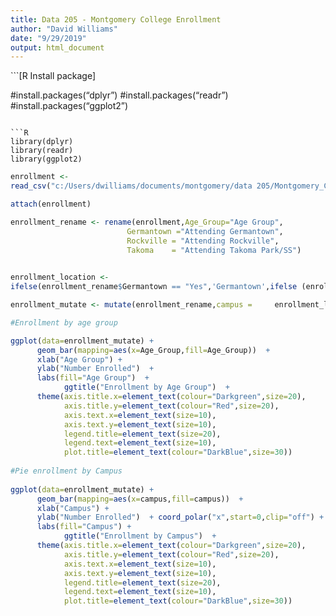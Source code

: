 ---
title: Data 205 - Montgomery College Enrollment
author: "David Williams"
date: "9/29/2019"
output: html_document
---

```[R Install package]

#install.packages("dplyr")
#install.packages("readr")
#install.packages("ggplot2")

```

```{R   load package}


library(dplyr)
library(readr)
library(ggplot2)

```

```{R read montgomery college file}

enrollment <- 
read_csv("c:/Users/dwilliams/documents/montgomery/data 205/Montgomery_College_Enrollment_Data.csv")

attach(enrollment)

```
```{R rename columns}

enrollment_rename <- rename(enrollment,Age_Group="Age Group",
                          Germantown ="Attending Germantown",
                          Rockville = "Attending Rockville",
                          Takoma    = "Attending Takoma Park/SS")
                          

```
```{R Create new column}


enrollment_location <- 
ifelse(enrollment_rename$Germantown == "Yes",'Germantown',ifelse (enrollment_rename$Rockville == "Yes", 'Rockville',ifelse (enrollment_rename$Takoma == "Yes","Takoma","Unknown")))

enrollment_mutate <- mutate(enrollment_rename,campus =     enrollment_location )

```
```{R Visualization}

#Enrollment by age group

ggplot(data=enrollment_mutate) +
      geom_bar(mapping=aes(x=Age_Group,fill=Age_Group))  +
      xlab("Age Group") +
      ylab("Number Enrolled")  +
      labs(fill="Age Group")  +
            ggtitle("Enrollment by Age Group")  +
      theme(axis.title.x=element_text(colour="Darkgreen",size=20),
            axis.title.y=element_text(colour="Red",size=20),
            axis.text.x=element_text(size=10),
            axis.text.y=element_text(size=10),
            legend.title=element_text(size=20),
            legend.text=element_text(size=10),
            plot.title=element_text(colour="DarkBlue",size=30))
            
#Pie enrollment by Campus
            
ggplot(data=enrollment_mutate) +
      geom_bar(mapping=aes(x=campus,fill=campus))  +
      xlab("Campus") +
      ylab("Number Enrolled")  + coord_polar("x",start=0,clip="off") +
      labs(fill="Campus") +
            ggtitle("Enrollment by Campus")  +
      theme(axis.title.x=element_text(colour="Darkgreen",size=20),
            axis.title.y=element_text(colour="Red",size=20),
            axis.text.x=element_text(size=10),
            axis.text.y=element_text(size=10),
            legend.title=element_text(size=20),
            legend.text=element_text(size=10),
            plot.title=element_text(colour="DarkBlue",size=30))
         
```